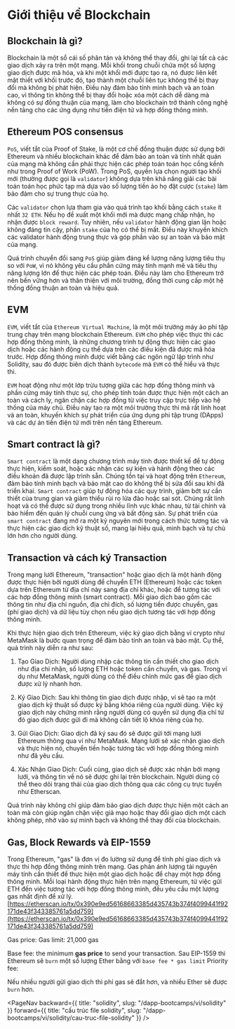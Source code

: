 
# Giới thiệu về Blockchain

## Blockchain là gì?
Blockchain là một sổ cái số phân tán và không thể thay đổi, ghi lại tất cả các giao dịch xảy ra trên một mạng. Mỗi khối trong chuỗi chứa một số lượng giao dịch được mã hóa, và khi một khối mới được tạo ra, nó được liên kết mật thiết với khối trước đó, tạo thành một chuỗi liên tục không thể bị thay đổi mà không bị phát hiện. Điều này đảm bảo tính minh bạch và an toàn cao, vì thông tin không thể bị thay đổi hoặc xóa một cách dễ dàng mà không có sự đồng thuận của mạng, làm cho blockchain trở thành công nghệ nền tảng cho các ứng dụng như tiền điện tử và hợp đồng thông minh.

## Ethereum POS consensus
`PoS`, viết tắt của Proof of Stake, là một cơ chế đồng thuận được sử dụng bởi Ethereum và nhiều blockchain khác để đảm bảo an toàn và tính nhất quán của mạng mà không cần phải thực hiện các phép toán toán học cồng kềnh như trong Proof of Work (PoW). Trong PoS, quyền lựa chọn người tạo khối mới (thường được gọi là `validator`) không dựa trên khả năng giải các bài toán toán học phức tạp mà dựa vào số lượng tiền ảo họ đặt cược (`stake`) làm bảo đảm cho sự trung thực của họ.

Các `validator` chọn lựa tham gia vào quá trình tạo khối bằng cách `stake` ít nhất `32 ETH`. Nếu họ đề xuất một khối mới mà được mạng chấp nhận, họ nhận được `block reward`. Tuy nhiên, nếu `validator` hành động gian lận hoặc không đáng tin cậy, phần `stake` của họ có thể bị mất. Điều này khuyến khích các validator hành động trung thực và góp phần vào sự an toàn và bảo mật của mạng.

Quá trình chuyển đổi sang `PoS` giúp giảm đáng kể lượng năng lượng tiêu thụ so với `PoW`, vì nó không yêu cầu phần cứng máy tính mạnh mẽ và tiêu thụ năng lượng lớn để thực hiện các phép toán. Điều này làm cho Ethereum trở nên bền vững hơn và thân thiện với môi trường, đồng thời cung cấp một hệ thống đồng thuận an toàn và hiệu quả.

## EVM
`EVM`, viết tắt của `Ethereum Virtual Machine`, là một môi trường máy ảo phi tập trung chạy trên mạng blockchain Ethereum. `EVM` cho phép việc thực thi các hợp đồng thông minh, là những chương trình tự động thực hiện các giao dịch hoặc các hành động cụ thể dựa trên các điều kiện đã được mã hóa trước. Hợp đồng thông minh được viết bằng các ngôn ngữ lập trình như Solidity, sau đó được biên dịch thành `bytecode` mà `EVM` có thể hiểu và thực thi.

`EVM` hoạt động như một lớp trừu tượng giữa các hợp đồng thông minh và phần cứng máy tính thực sự, cho phép tính toán được thực hiện một cách an toàn và cách ly, ngăn chặn các hợp đồng từ việc truy cập trực tiếp vào hệ thống của máy chủ. Điều này tạo ra một môi trường thực thi mã rất linh hoạt và an toàn, khuyến khích sự phát triển của ứng dụng phi tập trung (DApps) và các dự án tiền điện tử mới trên nền tảng Ethereum.

## Smart contract là gì?
`Smart contract` là một dạng chương trình máy tính được thiết kế để tự động thực hiện, kiểm soát, hoặc xác nhận các sự kiện và hành động theo các điều khoản đã được lập trình sẵn. Chúng tồn tại và hoạt động trên `Ethereum`, đảm bảo tính minh bạch và bảo mật cao do không thể bị sửa đổi sau khi đã triển khai. `Smart contract` giúp tự động hóa các quy trình, giảm bớt sự cần thiết của trung gian và giảm thiểu rủi ro lừa đảo hoặc sai sót. Chúng rất linh hoạt và có thể được sử dụng trong nhiều lĩnh vực khác nhau, từ tài chính và bảo hiểm đến quản lý chuỗi cung ứng và bất động sản. Sự phát triển của `smart contract` đang mở ra một kỷ nguyên mới trong cách thức tương tác và thực hiện các giao dịch kỹ thuật số, mang lại hiệu quả, minh bạch và tự chủ lớn hơn cho người dùng.

## Transaction và cách ký Transaction
Trong mạng lưới Ethereum, "transaction" hoặc giao dịch là một hành động được thực hiện bởi người dùng để chuyển ETH (Ethereum) hoặc các token dựa trên Ethereum từ địa chỉ này sang địa chỉ khác, hoặc để tương tác với các hợp đồng thông minh (smart contract). Mỗi giao dịch bao gồm các thông tin như địa chỉ nguồn, địa chỉ đích, số lượng tiền được chuyển, gas (phí giao dịch) và dữ liệu tùy chọn nếu giao dịch tương tác với hợp đồng thông minh.

Khi thực hiện giao dịch trên Ethereum, việc ký giao dịch bằng ví crypto như MetaMask là bước quan trọng để đảm bảo tính an toàn và bảo mật. Cụ thể, quá trình này diễn ra như sau:

1. Tạo Giao Dịch: Người dùng nhập các thông tin cần thiết cho giao dịch như địa chỉ nhận, số lượng ETH hoặc token cần chuyển, và gas. Trong ví dụ như MetaMask, người dùng có thể điều chỉnh mức gas để giao dịch được xử lý nhanh hơn.

2. Ký Giao Dịch: Sau khi thông tin giao dịch được nhập, ví sẽ tạo ra một giao dịch kỹ thuật số được ký bằng khóa riêng của người dùng. Việc ký giao dịch này chứng minh rằng người dùng có quyền sử dụng địa chỉ từ đó giao dịch được gửi đi mà không cần tiết lộ khóa riêng của họ.

3. Gửi Giao Dịch: Giao dịch đã ký sau đó sẽ được gửi tới mạng lưới Ethereum thông qua ví như MetaMask. Mạng lưới sẽ xác nhận giao dịch và thực hiện nó, chuyển tiền hoặc tương tác với hợp đồng thông minh như đã yêu cầu.

4. Xác Nhận Giao Dịch: Cuối cùng, giao dịch sẽ được xác nhận bởi mạng lưới, và thông tin về nó sẽ được ghi lại trên blockchain. Người dùng có thể theo dõi trạng thái của giao dịch thông qua các công cụ trực tuyến như Etherscan.

Quá trình này không chỉ giúp đảm bảo giao dịch được thực hiện một cách an toàn mà còn giúp ngăn chặn việc giả mạo hoặc thay đổi giao dịch một cách không phép, nhờ vào sự minh bạch và không thể thay đổi của blockchain.

## Gas, Block Rewards và EIP-1559
Trong Ethereum, "gas" là đơn vị đo lường sử dụng để tính phí giao dịch và thực thi hợp đồng thông minh trên mạng. Gas phản ánh lượng tài nguyên máy tính cần thiết để thực hiện một giao dịch hoặc để chạy một hợp đồng thông minh. Mỗi loại hành động thực hiện trên mạng Ethereum, từ việc gửi ETH đến việc tương tác với hợp đồng thông minh, đều yêu cầu một lượng gas nhất định để xử lý.
[https://etherscan.io/tx/0x390e9ed56168663385d435743b374f4099441f92171de43f343385761a5dd759](https://etherscan.io/tx/0x390e9ed56168663385d435743b374f4099441f92171de43f343385761a5dd759)

Gas price: 
Gas limit: 21,000 gas

Base fee: the minimum **gas price** to send your transaction. Sau EIP-1559 thì Ethereum sẽ `burn` một số lượng Ether bằng với `base fee * gas limit`
Priority fee: 

Nếu nhiều người gửi giao dịch thì phí gas sẽ đắt hơn, và nhiều Ether sẽ được `burn` hơn.

<PageNav
    backward={{
        title: "solidity",
        slug: "/dapp-bootcamps/vi/solidity"
    }}
    forward={{
        title: "cấu trúc file solidity",
        slug: "/dapp-bootcamps/vi/solidity/cau-truc-file-solidity" 
    }}
/>